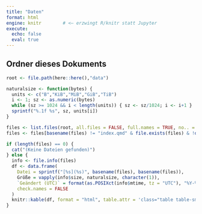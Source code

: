 ```yaml
---
title: "Daten"
format: html
engine: knitr        # <— erzwingt R/knitr statt Jupyter
execute:
  echo: false
  eval: true
---
```


## Ordner dieses Dokuments

```r
root <- file.path(here::here(),"data")

naturalsize <- function(bytes) {
  units <- c("B","KiB","MiB","GiB","TiB")
  i <- 1; sz <- as.numeric(bytes)
  while (sz >= 1024 && i < length(units)) { sz <- sz/1024; i <- i+1 }
  sprintf("%.1f %s", sz, units[i])
}

files <- list.files(root, all.files = FALSE, full.names = TRUE, no.. = TRUE)
files <- files[basename(files) != "index.qmd" & file.exists(files) & !dir.exists(files)]

if (length(files) == 0) {
  cat("(Keine Dateien gefunden)")
} else {
  info <- file.info(files)
  df <- data.frame(
    Datei = sprintf("[%s](%s)", basename(files), basename(files)),
    Größe = vapply(info$size, naturalsize, character(1)),
    `Geändert (UTC)` = format(as.POSIXct(info$mtime, tz = "UTC"), "%Y-%m-%d %H:%M:%SZ"),
    check.names = FALSE
  )
  knitr::kable(df, format = "html", table.attr = 'class="table table-sm"')
}
```
